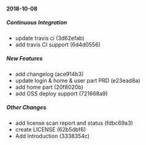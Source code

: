 #### 2018-10-08

##### Continuous Integration

*  update travis ci (3d62efab)
*  add travis CI support (6d4d0556)

##### New Features

*  add changelog (ace914b3)
*  update login & home & user part PRD (e23ead8a)
*  add home part (20f8020b)
*  add OSS deploy support (721668a9)

##### Other Changes

*  add license scan report and status (fdbc69a3)
*  create LICENSE (62b5dbf6)
*  Add Introduction (3338354c)

